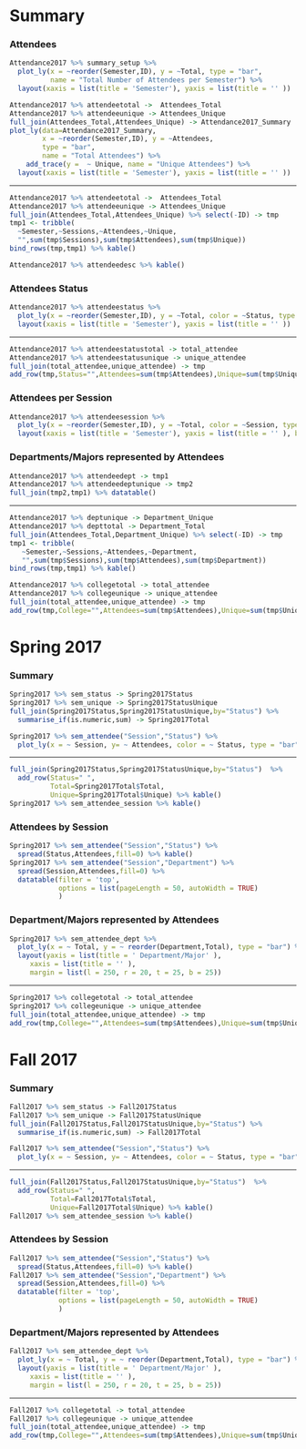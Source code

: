 Summary {.storyboard data-navmenu="2017"}
=========================================


###  Attendees {data-commentary-width=400}

```r
Attendance2017 %>% summary_setup %>%
  plot_ly(x = ~reorder(Semester,ID), y = ~Total, type = "bar", 
          name = "Total Number of Attendees per Semester") %>%
  layout(xaxis = list(title = 'Semester'), yaxis = list(title = '' ))
```


```r
Attendance2017 %>% attendeetotal ->  Attendees_Total
Attendance2017 %>% attendeeunique -> Attendees_Unique
full_join(Attendees_Total,Attendees_Unique) -> Attendance2017_Summary
plot_ly(data=Attendance2017_Summary, 
        x = ~reorder(Semester,ID), y = ~Attendees, 
        type = "bar", 
        name = "Total Attendees") %>%
    add_trace(y =  ~ Unique, name = "Unique Attendees") %>%
  layout(xaxis = list(title = 'Semester'), yaxis = list(title = '' ))
```

*** 

```r
Attendance2017 %>% attendeetotal ->  Attendees_Total
Attendance2017 %>% attendeeunique -> Attendees_Unique
full_join(Attendees_Total,Attendees_Unique) %>% select(-ID) -> tmp
tmp1 <- tribble(
  ~Semester,~Sessions,~Attendees,~Unique,
  "",sum(tmp$Sessions),sum(tmp$Attendees),sum(tmp$Unique)) 
bind_rows(tmp,tmp1) %>% kable()

Attendance2017 %>% attendeedesc %>% kable()
```

### Attendees Status

```r
Attendance2017 %>% attendeestatus %>%
  plot_ly(x = ~reorder(Semester,ID), y = ~Total, color = ~Status, type = "bar")%>%
  layout(xaxis = list(title = 'Semester'), yaxis = list(title = '' ))
```

***

```r
Attendance2017 %>% attendeestatustotal -> total_attendee
Attendance2017 %>% attendeestatusunique -> unique_attendee
full_join(total_attendee,unique_attendee) -> tmp
add_row(tmp,Status="",Attendees=sum(tmp$Attendees),Unique=sum(tmp$Unique)) %>% kable()
```


### Attendees per Session

```r
Attendance2017 %>% attendeesession %>%
  plot_ly(x = ~reorder(Semester,ID), y = ~Total, color = ~Session, type = "bar")%>%
  layout(xaxis = list(title = 'Semester'), yaxis = list(title = '' ), barmode = 'stack')
```

### Departments/Majors represented by Attendees {data-commentary-width=600}


```r
Attendance2017 %>% attendeedept -> tmp1
Attendance2017 %>% attendeedeptunique -> tmp2
full_join(tmp2,tmp1) %>% datatable()
```

*** 

```r
Attendance2017 %>% deptunique -> Department_Unique
Attendance2017 %>% depttotal -> Department_Total
full_join(Attendees_Total,Department_Unique) %>% select(-ID) -> tmp
tmp1 <- tribble(
   ~Semester,~Sessions,~Attendees,~Department,
   "",sum(tmp$Sessions),sum(tmp$Attendees),sum(tmp$Department))
bind_rows(tmp,tmp1) %>% kable()
```

```r
Attendance2017 %>% collegetotal -> total_attendee
Attendance2017 %>% collegeunique -> unique_attendee
full_join(total_attendee,unique_attendee) -> tmp 
add_row(tmp,College="",Attendees=sum(tmp$Attendees),Unique=sum(tmp$Unique)) %>% kable()
```



Spring 2017 {.storyboard data-navmenu="2017"}
=========================================

### Summary {data-commentary-width=400}

```r
Spring2017 %>% sem_status -> Spring2017Status
Spring2017 %>% sem_unique -> Spring2017StatusUnique
full_join(Spring2017Status,Spring2017StatusUnique,by="Status") %>%
  summarise_if(is.numeric,sum) -> Spring2017Total
```


```r
Spring2017 %>% sem_attendee("Session","Status") %>%
  plot_ly(x = ~ Session, y= ~ Attendees, color = ~ Status, type = "bar")
```


*** 

```r
full_join(Spring2017Status,Spring2017StatusUnique,by="Status")  %>%
  add_row(Status=" ",
          Total=Spring2017Total$Total, 
          Unique=Spring2017Total$Unique) %>% kable()
Spring2017 %>% sem_attendee_session %>% kable()
```

### Attendees by Session

```r
Spring2017 %>% sem_attendee("Session","Status") %>%
  spread(Status,Attendees,fill=0) %>% kable()
Spring2017 %>% sem_attendee("Session","Department") %>%
  spread(Session,Attendees,fill=0) %>% 
  datatable(filter = 'top', 
            options = list(pageLength = 50, autoWidth = TRUE)
            )
```

### Department/Majors represented by Attendees

```r
Spring2017 %>% sem_attendee_dept %>%
  plot_ly(x = ~ Total, y = ~ reorder(Department,Total), type = "bar") %>%
  layout(yaxis = list(title = ' Department/Major' ), 
     xaxis = list(title = '' ),
     margin = list(l = 250, r = 20, t = 25, b = 25))
```

***

```r
Spring2017 %>% collegetotal -> total_attendee
Spring2017 %>% collegeunique -> unique_attendee
full_join(total_attendee,unique_attendee) -> tmp 
add_row(tmp,College="",Attendees=sum(tmp$Attendees),Unique=sum(tmp$Unique)) %>% kable()
```




Fall 2017 {.storyboard data-navmenu="2017"}
=========================================

### Summary {data-commentary-width=400}

```r
Fall2017 %>% sem_status -> Fall2017Status
Fall2017 %>% sem_unique -> Fall2017StatusUnique
full_join(Fall2017Status,Fall2017StatusUnique,by="Status") %>%
  summarise_if(is.numeric,sum) -> Fall2017Total
```


```r
Fall2017 %>% sem_attendee("Session","Status") %>%
  plot_ly(x = ~ Session, y= ~ Attendees, color = ~ Status, type = "bar")
```


*** 

```r
full_join(Fall2017Status,Fall2017StatusUnique,by="Status")  %>%
  add_row(Status=" ",
          Total=Fall2017Total$Total, 
          Unique=Fall2017Total$Unique) %>% kable()
Fall2017 %>% sem_attendee_session %>% kable()
```

### Attendees by Session

```r
Fall2017 %>% sem_attendee("Session","Status") %>%
  spread(Status,Attendees,fill=0) %>% kable()
Fall2017 %>% sem_attendee("Session","Department") %>%
  spread(Session,Attendees,fill=0) %>% 
  datatable(filter = 'top', 
            options = list(pageLength = 50, autoWidth = TRUE)
            )
```

### Department/Majors represented by Attendees

```r
Fall2017 %>% sem_attendee_dept %>%
  plot_ly(x = ~ Total, y = ~ reorder(Department,Total), type = "bar") %>%
  layout(yaxis = list(title = ' Department/Major' ), 
     xaxis = list(title = '' ),
     margin = list(l = 250, r = 20, t = 25, b = 25))
```

***

```r
Fall2017 %>% collegetotal -> total_attendee
Fall2017 %>% collegeunique -> unique_attendee
full_join(total_attendee,unique_attendee) -> tmp 
add_row(tmp,College="",Attendees=sum(tmp$Attendees),Unique=sum(tmp$Unique)) %>% kable()
```



